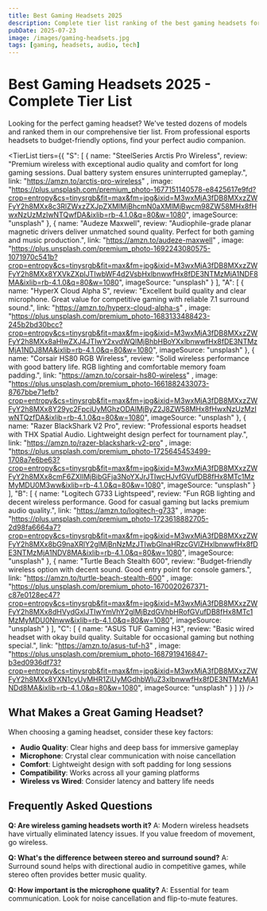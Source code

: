 ```yaml
---
title: Best Gaming Headsets 2025
description: Complete tier list ranking of the best gaming headsets for competitive gaming, streaming, and casual play
pubDate: 2025-07-23
image: /images/gaming-headsets.jpg
tags: [gaming, headsets, audio, tech]
---
```



# Best Gaming Headsets 2025 - Complete Tier List

Looking for the perfect gaming headset? We've tested dozens of models and ranked them in our comprehensive tier list. From professional esports headsets to budget-friendly options, find your perfect audio companion.

<TierList
  tiers={{
    "S": [
      { 
        name: "SteelSeries Arctis Pro Wireless", 
        review: "Premium wireless with exceptional audio quality and comfort for long gaming sessions. Dual battery system ensures uninterrupted gameplay.", 
        link: "https://amzn.to/arctis-pro-wireless" 
      ,
        image: "https://plus.unsplash.com/premium_photo-1677151140578-e8425617e9fd?crop=entropy&cs=tinysrgb&fit=max&fm=jpg&ixid=M3wxMjA3fDB8MXxzZWFyY2h8MXx8c3RlZWxzZXJpZXMlMjBhcmN0aXMlMjBwcm98ZW58MHx8fHwxNzUzMzIwNTQwfDA&ixlib=rb-4.1.0&q=80&w=1080",
        imageSource: "unsplash"
      },
      { 
        name: "Audeze Maxwell", 
        review: "Audiophile-grade planar magnetic drivers deliver unmatched sound quality. Perfect for both gaming and music production.", 
        link: "https://amzn.to/audeze-maxwell" 
      ,
        image: "https://plus.unsplash.com/premium_photo-1692243080575-1071970c541b?crop=entropy&cs=tinysrgb&fit=max&fm=jpg&ixid=M3wxMjA3fDB8MXxzZWFyY2h8MXx8YXVkZXplJTIwbWF4d2VsbHxlbnwwfHx8fDE3NTMzMjA1NDF8MA&ixlib=rb-4.1.0&q=80&w=1080",
        imageSource: "unsplash"
      }
    ],
    "A": [
      { 
        name: "HyperX Cloud Alpha S", 
        review: "Excellent build quality and clear microphone. Great value for competitive gaming with reliable 7.1 surround sound.", 
        link: "https://amzn.to/hyperx-cloud-alpha-s" 
      ,
        image: "https://plus.unsplash.com/premium_photo-1683133488423-245b2bd30bcc?crop=entropy&cs=tinysrgb&fit=max&fm=jpg&ixid=M3wxMjA3fDB8MXxzZWFyY2h8MXx8aHlwZXJ4JTIwY2xvdWQlMjBhbHBoYXxlbnwwfHx8fDE3NTMzMjA1NDJ8MA&ixlib=rb-4.1.0&q=80&w=1080",
        imageSource: "unsplash"
      },
      { 
        name: "Corsair HS80 RGB Wireless", 
        review: "Solid wireless performance with good battery life. RGB lighting and comfortable memory foam padding.", 
        link: "https://amzn.to/corsair-hs80-wireless" 
      ,
        image: "https://plus.unsplash.com/premium_photo-1661882433073-8767bbe71efb?crop=entropy&cs=tinysrgb&fit=max&fm=jpg&ixid=M3wxMjA3fDB8MXxzZWFyY2h8MXx8Y29yc2FpciUyMGhzODAlMjByZ2J8ZW58MHx8fHwxNzUzMzIwNTQzfDA&ixlib=rb-4.1.0&q=80&w=1080",
        imageSource: "unsplash"
      },
      { 
        name: "Razer BlackShark V2 Pro", 
        review: "Professional esports headset with THX Spatial Audio. Lightweight design perfect for tournament play.", 
        link: "https://amzn.to/razer-blackshark-v2-pro" 
      ,
        image: "https://plus.unsplash.com/premium_photo-1725645453499-1708a7e6be63?crop=entropy&cs=tinysrgb&fit=max&fm=jpg&ixid=M3wxMjA3fDB8MXxzZWFyY2h8MXx8cmF6ZXIlMjBibGFja3NoYXJrJTIwcHJvfGVufDB8fHx8MTc1MzMyMDU0M3ww&ixlib=rb-4.1.0&q=80&w=1080",
        imageSource: "unsplash"
      }
    ],
    "B": [
      { 
        name: "Logitech G733 Lightspeed", 
        review: "Fun RGB lighting and decent wireless performance. Good for casual gaming but lacks premium audio quality.", 
        link: "https://amzn.to/logitech-g733" 
      ,
        image: "https://plus.unsplash.com/premium_photo-1723618882705-2d98fa6664a7?crop=entropy&cs=tinysrgb&fit=max&fm=jpg&ixid=M3wxMjA3fDB8MXxzZWFyY2h8MXx8bG9naXRlY2glMjBnNzMzJTIwbGlnaHRzcGVlZHxlbnwwfHx8fDE3NTMzMjA1NDV8MA&ixlib=rb-4.1.0&q=80&w=1080",
        imageSource: "unsplash"
      },
      { 
        name: "Turtle Beach Stealth 600", 
        review: "Budget-friendly wireless option with decent sound. Good entry point for console gamers.", 
        link: "https://amzn.to/turtle-beach-stealth-600" 
      ,
        image: "https://plus.unsplash.com/premium_photo-1670020267371-c87e0128ec47?crop=entropy&cs=tinysrgb&fit=max&fm=jpg&ixid=M3wxMjA3fDB8MXxzZWFyY2h8MXx8dHVydGxlJTIwYmVhY2glMjBzdGVhbHRofGVufDB8fHx8MTc1MzMyMDU0Nnww&ixlib=rb-4.1.0&q=80&w=1080",
        imageSource: "unsplash"
      }
    ],
    "C": [
      { 
        name: "ASUS TUF Gaming H3", 
        review: "Basic wired headset with okay build quality. Suitable for occasional gaming but nothing special.", 
        link: "https://amzn.to/asus-tuf-h3" 
      ,
        image: "https://plus.unsplash.com/premium_photo-1687919416847-b3ed0936df73?crop=entropy&cs=tinysrgb&fit=max&fm=jpg&ixid=M3wxMjA3fDB8MXxzZWFyY2h8MXx8YXN1cyUyMHR1ZiUyMGdhbWluZ3xlbnwwfHx8fDE3NTMzMjA1NDd8MA&ixlib=rb-4.1.0&q=80&w=1080",
        imageSource: "unsplash"
      }
    ]
  }}
/>

## What Makes a Great Gaming Headset?

When choosing a gaming headset, consider these key factors:

- **Audio Quality**: Clear highs and deep bass for immersive gameplay
- **Microphone**: Crystal clear communication with noise cancellation
- **Comfort**: Lightweight design with soft padding for long sessions
- **Compatibility**: Works across all your gaming platforms
- **Wireless vs Wired**: Consider latency and battery life needs

## Frequently Asked Questions

**Q: Are wireless gaming headsets worth it?**
A: Modern wireless headsets have virtually eliminated latency issues. If you value freedom of movement, go wireless.

**Q: What's the difference between stereo and surround sound?**
A: Surround sound helps with directional audio in competitive games, while stereo often provides better music quality.

**Q: How important is the microphone quality?**
A: Essential for team communication. Look for noise cancellation and flip-to-mute features.
